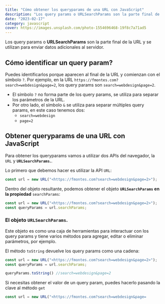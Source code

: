 ```yaml
---
title: "Cómo obtener los queryparams de una URL con JavaScript"
description: "Los query params o URLSearchParams son la parte final de la URL y se utilizan para enviar datos adicionales al servidor."
date: "2023-02-17"
category: javascript
cover: https://images.unsplash.com/photo-1554696468-19f8c7a71ad5
---
```


Los query params o **URLSearchParams** son la parte final de la URL y se utilizan para enviar datos adicionales al servidor.

## Cómo identificar un query param?

Puedes identificarlos porque aparecen al final de la URL y comienzan con el símbolo `?`. Por ejemplo, en la URL `https://fmontes.com?search=webdesign&page=2`, los query params son `search=webdesign&page=2`.

- El símbolo `?` no forma parte de los query params, se utiliza para separar los parámetros de la URL.
- Por otro lado, el símbolo `&` se utiliza para separar múltiples query params, en este caso tenemos dos:
    - `search=webdesign`
    - `page=2`

## Obtener queryparams de una URL con JavaScript

Para obtener los queryparams vamos a utilizar dos APIs del navegador, la `URL` y **`URLSearchParams`.**.

Lo primero que debemos hacer es utilizar la API `URL`:

```jsx
const url = new URL("<https://fmontes.com?search=webdesign&page=2>");
```

Dentro del objeto resultante, podemos obtener el objeto **`URLSearchParams` en la propiedad** `searchParams`:

```jsx
const url = new URL("<https://fmontes.com?search=webdesign&page=2>");
const queryParams = url.searchParams;
```

### El objeto **`URLSearchParams`**.

Este objeto es como una caja de herramientas para interactuar con los query params y tiene varios métodos para agregar, editar o eliminar parámetros, por ejemplo.

El método `toString` devuelve los query params como una cadena:

```jsx
const url = new URL("<https://fmontes.com?search=webdesign&page=2>");
const queryParams = url.searchParams;

queryParams.toString() //search=webdesign&page=2
```

Si necesitas obtener el valor de un query param, puedes hacerlo pasando la clave al método `get`

```jsx
const url = new URL("<https://fmontes.com?search=webdesign&page=